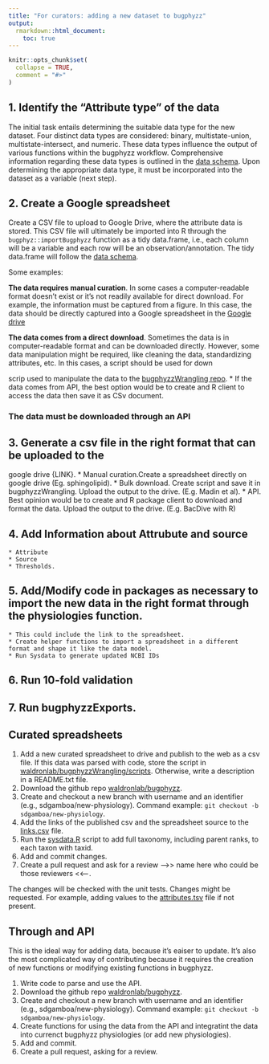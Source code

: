 ```yaml
---
title: "For curators: adding a new dataset to bugphyzz"
output:
  rmarkdown::html_document:
    toc: true
---
```


```r
knitr::opts_chunk$set(
  collapse = TRUE,
  comment = "#>"
)
```

## 1. Identify the “Attribute type” of the data

The initial task entails determining the suitable data type for the new dataset.
Four distinct data types are considered: binary, multistate-union,
multistate-intersect, and numeric.
These data types influence the output of various functions within the
bugphyzz workflow. Comprehensive information regarding these data types
is outlined in the [data schema](https://waldronlab.io/bugphyzz/articles/bugphyzz.html#data-schema).
Upon determining the appropriate data type,
it must be incorporated into the dataset as a variable (next step).

## 2. Create a Google spreadsheet

Create a CSV file to upload to Google Drive, where the attribute data is stored.
This CSV file will ultimately be imported into R through the
`bugphyz::importBugphyzz` function as a tidy data.frame, i.e.,
each column will be a variable and each row will be an observation/annotation.
The tidy data.frame will follow the [data schema](https://waldronlab.io/bugphyzz/articles/bugphyzz.html#data-schema).

Some examples:

**The data requires manual curation**.
In some cases a computer-readable format doesn't exist or it's not
readily available for direct download. For example, the information must be
captured from a figure. In this case, the data should be directly captured
into a Google spreadsheet in the [Google drive](https://drive.google.com/drive/folders/1i2UAolVWAYa7UnETNnCs0BDWjKPp3ev5)

**The data comes from a direct download**.
Sometimes the data is in computer-readable format and can be downloaded
directly. However, some data manipulation might be required, like cleaning
the data, standardizing attributes, etc. In this cases, a script should be
used for down





scrip used to manipulate the data to the [bugphyzzWrangling repo]().
* If the data comes from API, the best option would be to create and R client
to access the data then save it as CSv document.

### The data must be downloaded through an API










## 3. Generate a csv file  in the right format that can be uploaded to the

google drive {LINK}.
    * Manual curation.Create a spreadsheet directly on google drive (Eg. sphingolipid).
    * Bulk download. Create script and save it in bugphyzzWrangling. Upload the output to the drive. (E.g. Madin et al).
    * API. Best opinion would be to  create and R package client to download and format the data. Upload the output to the drive. (E.g. BacDive with R)
    
## 4. Add Information about Attrubute and source

    * Attribute
    * Source
    * Thresholds.
    
## 5. Add/Modify code in packages as necessary to import the new data in the right format through the physiologies function.

    * This could include the link to the spreadsheet.
    * Create helper functions to import a spreadsheet in a different format and shape it like the data model.
    * Run Sysdata to generate updated NCBI IDs
    
## 6. Run 10-fold validation

## 7. Run bugphyzzExports.











## Curated spreadsheets

1. Add a new curated spreadsheet to drive and publish to the web as a csv file.
If this data was parsed with code, store the script in 
[waldronlab/bugphyzzWrangling/scripts](). Otherwise, write a description in a
README.txt file.
2. Download the github repo [waldronlab/bugphyzz]().
3. Create and checkout a new branch with username and an identifier (e.g.,
sdgamboa/new-physiology). 
Command example: `git checkout -b sdgamboa/new-physiology`. 
4. Add the links of the published csv and the spreadsheet source to the
[links.csv]() file.
5. Run the [sysdata.R]() script to add full taxonomy, including parent ranks,
to each taxon with taxid.
6. Add and commit changes.
7. Create a pull request and ask for a review -->> name here who could be
those reviewers <<--.

The changes will be checked with the unit tests. Changes might be requested.
For example, adding values to the [attributes.tsv]() file if not present.

## Through and API

This is the ideal way for adding data, because it's eaiser to update. It's
also the most complicated way of contributing because it requires the
creation of new functions or modifying existing functions in bugphyzz.

1. Write code to parse and use the API.
2. Download the github repo [waldronlab/bugphyzz]().
3. Create and checkout a new branch with username and an identifier (e.g.,
sdgamboa/new-physiology). 
Command example: `git checkout -b sdgamboa/new-physiology`. 
4. Create functions for using the data from the API and integratint the
data into currenct bugphyzz physiologies (or add new physiologies).
5. Add and commit.
6. Create a pull request, asking for a review.


